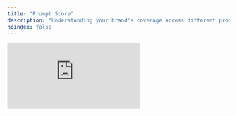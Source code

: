 ```yaml
---
title: "Prompt Score"
description: "Understanding your brand's coverage across different prompts"
noindex: false
---
```


<div style={{position: 'relative', paddingBottom: 'calc(47.46527777777778% + 41px)', height: 0, width: '100%'}}>
  <iframe 
    src="https://demo.arcade.software/bJIEqbpqm8nOPpRHS6Cu?embed&embed_mobile=tab&embed_desktop=inline&show_copy_link=true" 
    title="Add a New Prompt by Topic and Region in Data Builder" 
    frameBorder="0" 
    loading="lazy" 
    webkitAllowFullScreen 
    mozAllowFullScreen 
    allowFullScreen 
    allow="clipboard-write" 
    style={{position: 'absolute', top: 0, left: 0, width: '100%', height: '100%', colorScheme: 'light'}}
  />
</div>

This counts the total mentions of your brand across selected prompts. A single prompt counts once, even if multiple LLMs mention your brand.

## Why this matters:

* Shows the breadth of your AI visibility across different questions.  
* Highlights whether your brand is broadly discoverable or limited to niche prompts.  
* Tracks expansion into new areas of generative search.

<Card
  title="Next: Prompt Sentiment Score"
  icon="arrow-right"
  href="/prompt-sentiment-score"
>
  Learn about sentiment analysis for your brand
</Card>
